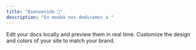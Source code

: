 ```yaml
---
title: "Bienvenido 👋"
description: "En moobä nos dedicamos a "
---
```


<Columns cols={2}>
  <Card title="Aprende conceptos" icon="graduation-cap" href="/smart-city">
    Edit your docs locally and preview them in real time.
  </Card>
  <Card title="Diagnóstico Smart City (Ciudad Inteligente)" icon="palette" href="/essentials/settings">
    Customize the design and colors of your site to match your brand.
  </Card>
</Columns>
